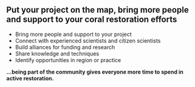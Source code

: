 ## Put your project on the map, bring more people and support to your coral restoration efforts

- Bring more people and support to your project
- Connect with experienced scientists and citizen scientists
- Build alliances for funding and research
- Share knowledge and techniques
- Identify opportunities in region or practice

__...being part of the community gives everyone more time to spend in active restoration.__